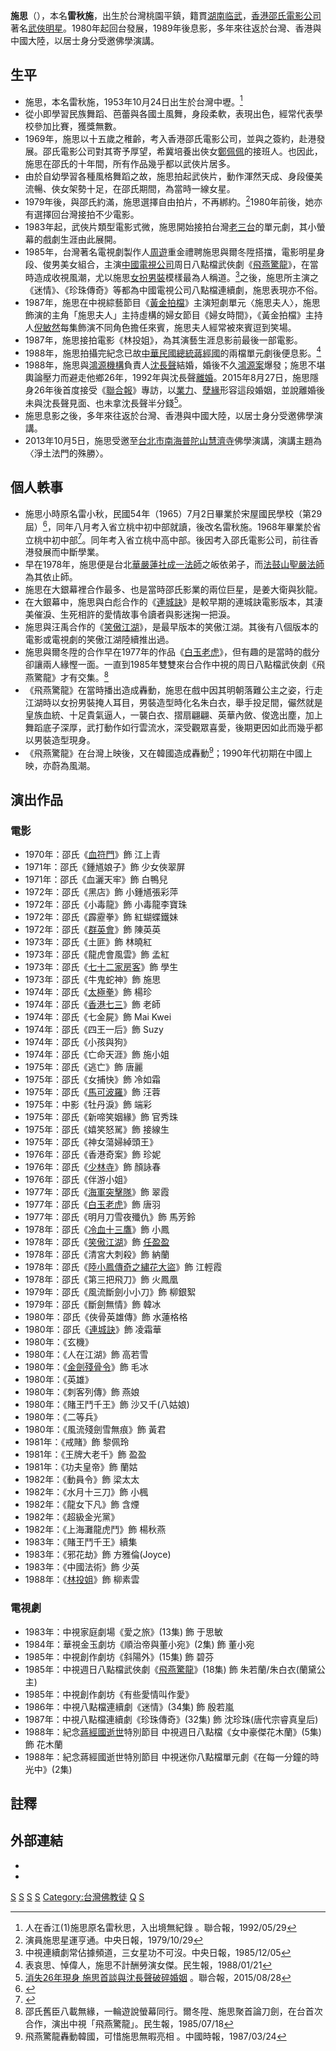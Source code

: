 {{blpsources|time=2014-11-20T02:00:04+00:00}}
{{藝人
|姓名 = 施思
|類型 = 女演員
|圖片 = 
|圖片尺寸 = 
|圖片簡介 = 
|原名 = 雷秋施
|國籍 = {{ROC}}|
|出生日期 = {{birth_date_and_age|1953|10|24}}
|語言 = [[漢語|漢語]]、[[粵語|粵語]]、[[英語|英語]]
|出生地 =  {{ROC|臺灣省}}[[桃園縣|桃園縣]][[平鎮市|平鎮市]](今桃園市平鎮區)居易新村
|宗教信仰 = [[佛教|佛教]]
|出道作 = [[血符門|血符門]]
|出道日期 = 1969年
|代表作 = [[白玉老虎_(電影)|白玉老虎]]、[[連城訣_(電影)|連城訣]]、風流殘劍血無痕<br />[[飛燕驚龍_(1985年電視劇)|飛燕驚龍]]、[[珍珠傳奇|珍珠傳奇]]、斜陽外、迷情
|活躍年代 = 1970-1988 
|經紀公司 = 
|網站 = 
|imdb = 0793389
|獎項 = {{awards|award=華僑晚報十大明星金球獎 |year=1974年、1976年、1977年 |title=十大明星金球獎（影劇）<ref>{{cite web |url=http://blog.sina.com.cn/s/blog_678efa1e0102wrmz.html |title=歷屆華僑晚報之十大明星金球獎 |accessdate=2022-01-20 |archive-date=2017-08-03 |archive-url=https://web.archive.org/web/20170803130304/http://blog.sina.com.cn/s/blog_678efa1e0102wrmz.html |dead-url=no }}</ref>}}
}}

'''施思'''（{{bd|1953年|10月24日||}}），本名'''雷秋施'''，出生於台灣桃園平鎮，籍貫[[湖南|湖南]][[临武|临武]]，[[香港|香港]][[邵氏電影公司|邵氏電影公司]]著名[[武俠|武俠]][[明星|明星]]。1980年起回台發展，1989年後息影，多年來往返於台灣、香港與中國大陸，以居士身分受邀佛學演講。

==生平==
*施思，本名雷秋施，1953年10月24日出生於台灣中壢。<ref>人在香江(1)施思原名雷秋思，入出境無紀錄 。聯合報，1992/05/29 </ref>
*從小即學習民族舞蹈、芭蕾與各國土風舞，身段柔軟，表現出色，經常代表學校參加比賽，獲獎無數。
*1969年，施思以十五歲之稚齡，考入香港邵氏電影公司，並與之簽約，赴港發展。邵氏電影公司對其寄予厚望，希冀培養出俠女[[鄭佩佩|鄭佩佩]]的接班人。也因此，施思在邵氏的十年間，所有作品幾乎都以武俠片居多。
*由於自幼學習各種風格舞蹈之故，施思拍起武俠片，動作渾然天成、身段優美流暢、俠女架勢十足，在邵氏期間，為當時一線女星。
*1979年後，與邵氏約滿，施思選擇自由拍片，不再綁約。<ref>演員施思星運亨通。中央日報，1979/10/29</ref>1980年前後，她亦有選擇回台灣接拍不少電影。
*1983年起，武俠片類型電影式微，施思開始接拍台灣[[老三台|老三台]]的單元劇，其小螢幕的戲劇生涯由此展開。
*1985年，台灣著名電視劇製作人[[周遊|周遊]]重金禮聘施思與爾冬陞搭擋，電影明星身段、俊男美女組合，主演[[中國電視公司|中國電視公司]]周日八點檔武俠劇《[[飛燕驚龍_(1985年電視劇)|飛燕驚龍]]》，在當時造成收視風潮，尤以施思[[女扮男裝|女扮男裝]]模樣最為人稱道。<ref>中視連續劇常佔據頻道，三女星功不可沒。中央日報，1985/12/05</ref>之後，施思所主演之《迷情》、《珍珠傳奇》等都為中國電視公司八點檔連續劇，施思表現亦不俗。
*1987年，施思在中視綜藝節目《[[黃金拍檔|黃金拍檔]]》主演短劇單元〈施思夫人〉，施思飾演的主角「施思夫人」主持虛構的婦女節目《婦女時間》，《黃金拍檔》主持人[[倪敏然|倪敏然]]每集飾演不同角色擔任來賓，施思夫人經常被來賓逗到笑場。
*1987年，施思接拍電影《林投姐》，為其演藝生涯息影前最後一部電影。
*1988年，施思拍攝完紀念已故[[中華民國總統|中華民國總統]][[蔣經國|蔣經國]]的兩檔單元劇後便息影。<ref>表哀思、悼偉人，施思不計酬勞演女傑。民生報，1988/01/21</ref>
*1988年，施思與[[鴻源機構|鴻源機構]]負責人[[沈長聲|沈長聲]]結婚，婚後不久[[鴻源案|鴻源案]]爆發；施思不堪輿論壓力而避走他鄉26年，1992年與沈長聲[[離婚|離婚]]。2015年8月27日，施思隱身26年後首度接受《[[聯合報|聯合報]]》專訪，以[[業力|業力]]、[[孽緣|孽緣]]形容這段婚姻，並說離婚後未與沈長聲見面、也未拿沈長聲半分錢<ref>[http://udn.com/news/story/7261/1152431 消失26年現身 施思首談與沈長聲破碎婚姻] {{Wayback|url=http://udn.com/news/story/7261/1152431 |date=20150928044740 }}。聯合報，2015/08/28</ref>。
*施思息影之後，多年來往返於台灣、香港與中國大陸，以居士身分受邀佛學演講。
* 2013年10月5日，施思受邀至[[台北市南海普陀山慧濟寺|台北市南海普陀山慧濟寺]]佛學演講，演講主題為〈淨土法門的殊勝〉。

==個人軼事==
*施思小時原名雷小秋，民國54年（1965）7月2日畢業於宋屋國民學校（第29屆）<ref>{{Cite web |url=http://stu.swes.tyc.edu.tw/~swweb/175swes/175swes.htm |title=宋屋國小歷屆畢業生名冊 |access-date=2017-06-04 |archive-date=2019-07-18 |archive-url=https://web.archive.org/web/20190718162901/http://stu.swes.tyc.edu.tw/~swweb/175swes/175swes.htm |dead-url=no }}</ref>，同年八月考入省立桃中初中部就讀，後改名雷秋施。1968年畢業於省立桃中初中部<ref>{{Cite web |url=http://i.imgur.com/t1jIbL3.jpg |title=初中畢業紀念冊上的照片 |access-date=2017-06-04 |archive-date=2016-03-04 |archive-url=https://web.archive.org/web/20160304102806/http://i.imgur.com/t1jIbL3.jpg |dead-url=no }}</ref>。同年考入省立桃中高中部。後因考入邵氏電影公司，前往香港發展而中斷學業。
*早在1978年，施思便是台北[[華嚴蓮社|華嚴蓮社]][[成一法師|成一法師]]之皈依弟子，而[[法鼓山|法鼓山]][[聖嚴法師|聖嚴法師]]為其依止師。
*施思在大銀幕裡合作最多、也是當時邵氏影業的兩位巨星，是姜大衛與狄龍。
*在大銀幕中，施思與白彪合作的《[[連城訣_(電影)|連城訣]]》是較早期的連城訣電影版本，其淒美催淚、生死相許的愛情故事令讀者與影迷掬一把淚。
*施思與汪禹合作的《[[笑傲江湖_(1978年電影)|笑傲江湖]]》，是最早版本的笑傲江湖。其後有八個版本的電影或電視劇的笑傲江湖陸續推出過。
*施思與爾冬陞的合作早在1977年的作品《[[白玉老虎_(電影)|白玉老虎]]》，但有趣的是當時的戲分卻讓兩人緣慳一面。一直到1985年雙雙來台合作中視的周日八點檔武俠劇《飛燕驚龍》才有交集。<ref>邵氏舊臣八載無緣，一輪遊說螢幕同行。爾冬陞、施思聚首論刀劍，在台首次合作，演出中視「飛燕驚龍」。民生報，1985/07/18</ref>
*《飛燕驚龍》在當時播出造成轟動，施思在戲中因其明朝落難公主之姿，行走江湖時以女扮男裝掩人耳目，男裝造型時化名朱白衣，舉手投足間，儼然就是皇族血統、十足貴氣逼人，一襲白衣、摺扇翩翩、英華內斂、俊逸出塵，加上舞蹈底子深厚，武打動作如行雲流水，深受觀眾喜愛，後期更因如此而幾乎都以男裝造型現身。
*《飛燕驚龍》在台灣上映後，又在韓國造成轟動<ref>飛燕驚龍轟動韓國，可惜施思無暇亮相 。中國時報，1987/03/24</ref>；1990年代初期在中國上映，亦蔚為風潮。

==演出作品==
=== 電影 ===
*1970年：邵氏《[[血符門|血符門]]》飾 江上青
*1971年：邵氏《鍾馗娘子》飾 少女俠翠屏 
*1971年：邵氏《血灑天牢》飾 白鴨兒
*1972年：邵氏《黑店》飾 小鍾馗張彩萍 
*1972年：邵氏《小毒龍》飾 小毒龍李寶珠
*1972年：邵氏《霹靂拳》飾 紅蝴蝶鐵妹
*1972年：邵氏《[[群英會_(1972年電影)|群英會]]》飾 陳英英  
*1973年：邵氏《土匪》飾 林曉紅 
*1973年：邵氏《龍虎會風雲》飾 孟紅 
*1973年：邵氏《[[七十二家房客_(1973年電影)|七十二家房客]]》飾 學生 
*1973年：邵氏《牛鬼蛇神》飾 施思
*1974年：邵氏《[[太極拳|太極拳]]》飾 楊珍
*1974年：邵氏《[[香港七三|香港七三]]》飾 老師 
*1974年：邵氏《七金屍》飾 Mai Kwei
*1974年：邵氏《四王一后》飾 Suzy
*1974年：邵氏《小孩與狗》 
*1974年：邵氏《亡命天涯》飾 施小姐
*1975年：邵氏《逃亡》飾 唐麗
*1975年：邵氏《女捕快》飾 冷如霜 
*1975年：邵氏《[[馬哥波羅_(電影)|馬可波羅]]》飾 汪蓉
*1975年：中影《牡丹淚》飾 端彩
*1975年：邵氏《新啼笑姻緣》飾 官秀珠 
*1975年：邵氏《嬉笑怒駡》飾 接線生
*1975年：邵氏《神女蕩婦綽頭王》
*1976年：邵氏《香港奇案》飾 珍妮
*1976年：邵氏《[[少林寺_(1976年電影)|少林寺]]》飾 顏詠春 
*1976年：邵氏《伴游小姐》
*1977年：邵氏《[[海軍突擊隊|海軍突擊隊]]》飾 翠霞 
*1977年：邵氏《[[白玉老虎_(電影)|白玉老虎]]》飾 唐羽 
*1977年：邵氏《明月刀雪夜殲仇》飾 馬芳鈴 
*1978年：邵氏《[[冷血十三鷹|冷血十三鷹]]》飾 小鳳
*1978年：邵氏《[[笑傲江湖_(1978年電影)|笑傲江湖]]》飾 [[任盈盈|任盈盈]] 
*1978年：邵氏《清宮大刺殺》飾 納蘭 
*1978年：邵氏《[[陸小鳳傳奇之繡花大盜|陸小鳳傳奇之繡花大盜]]》飾 江輕霞 
*1978年：邵氏《第三把飛刀》飾 火鳳凰 
*1979年：邵氏《風流斷劍小小刀》飾 柳銀絮 
*1979年：邵氏《斷劍無情》飾 韓冰
*1980年：邵氏《俠骨英雄傳》飾 水蓮格格
*1980年：邵氏《[[連城訣_(電影)|連城訣]]》飾 凌霜華 
*1980年：《玄機》
*1980年：《人在江湖》飾 高若雪
*1980年：《[[金劍殘骨令|金劍殘骨令]]》飾 毛冰
*1980年：《英雄》
*1980年：《刺客列傳》飾 燕娘
*1980年：《賭王鬥千王》飾 沙又千(八姑娘)
*1980年：《二等兵》
*1980年：《風流殘劍雪無痕》飾 黃君
*1981年：《戒賭》飾 黎佩玲
*1981年：《王牌大老千》飾 盈盈
*1981年：《功夫皇帝》飾 蘭姑
*1982年：《動員令》飾 梁太太
*1982年：《水月十三刀》飾 小楓
*1982年：《龍女下凡》飾 含煙
*1982年：《超級金光黨》
*1982年：《上海灘龍虎鬥》飾 楊秋燕
*1983年：《賭王鬥千王》續集
*1983年：《邪花劫》飾 方雅倫(Joyce)
*1983年：《中國法術》飾 少英
*1988年：《[[林投姐_(1988年電影)|林投姐]]》飾 柳素雲
===電視劇===
*1983年：中視家庭劇場《愛之旅》(13集) 飾 于思敏 
*1984年：華視金玉劇坊《順治帝與董小宛》(2集) 飾 董小宛 
*1985年：中視創作劇坊《斜陽外》(15集) 飾 碧芬 
*1985年：中視週日八點檔武俠劇《[[飛燕驚龍_(1985年電視劇)|飛燕驚龍]]》(18集) 飾 朱若蘭/朱白衣(蘭黛公主) 
*1985年：中視創作劇坊《有些愛情叫作愛》
*1986年：中視八點檔連續劇《迷情》(34集) 飾 殷若嵐 
*1987年：中視八點檔連續劇《珍珠傳奇》(32集) 飾 沈珍珠(唐代宗睿真皇后)
*1988年：紀念[[蔣經國逝世|蔣經國逝世]]特別節目 中視週日八點檔《女中豪傑花木蘭》(5集) 飾 花木蘭
*1988年：紀念蔣經國逝世特別節目 中視迷你八點檔單元劇《在每一分鐘的時光中》(2集)

==註釋==
{{refs}}

==外部連結==
*{{hkmdb name|3753|Szu Shih}}
*{{imdb name|0793389|Szu Shih}}

[[Category:香港電影女演員|S]]
[[Category:香港武打演員|S]]
[[Category:台灣電视女演員|S]]
[[Category:台灣電影女演員|S]]
[[Category:台灣佛教徒|Category:台灣佛教徒]]
[[Category:雷姓|Q]]
[[Category:湖南裔台灣人|S]]
